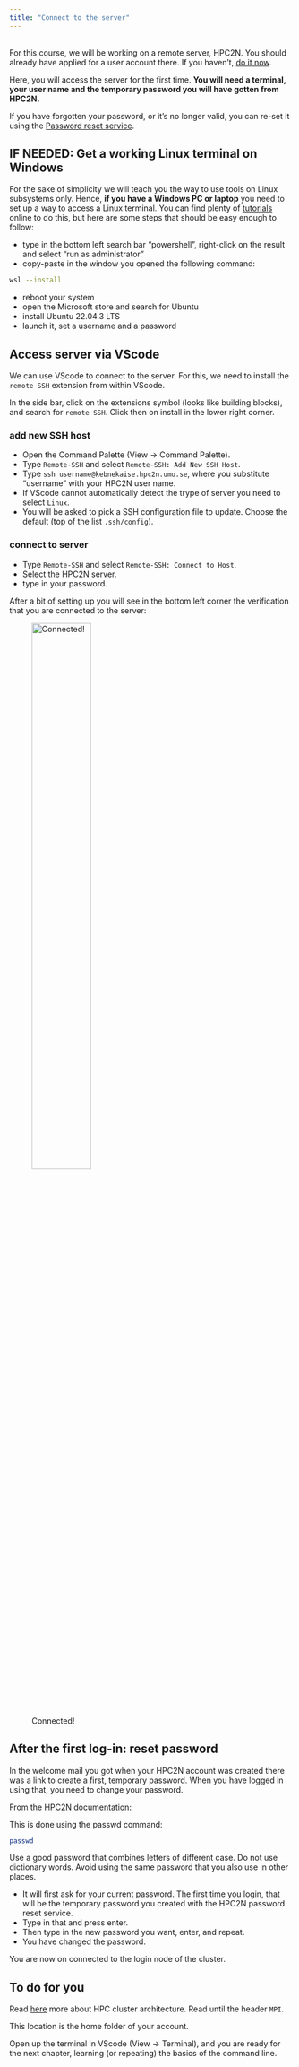 ```yaml
---
title: "Connect to the server"
---
```


<br>
For this course, we will be working on a remote server, HPC2N. You should already have applied for a user account there. If you haven't, [do it now](before_accounts.qmd).

Here, you will access the server for the first time. **You will need a terminal, your user name and the temporary password you will have gotten from HPC2N.**

::: {.callout-important}
If you have forgotten your password, or it's no longer valid, you can re-set it using the [Password reset service](https://docs.hpc2n.umu.se/documentation/password/). 
:::

::: {.callout-note}
## IF NEEDED: Get a working Linux terminal on Windows 

For the sake of simplicity we will teach you the way to use tools on Linux subsystems only. Hence, **if you have a Windows PC or laptop** you need to set up a way to access a Linux terminal. You can find plenty of [tutorials](https://www.howtogeek.com/249966/how-to-install-and-use-the-linux-bash-shell-on-windows-10/#:~:text=Assuming%20you%20have%2064%2Dbit,t%20work%20until%20you%20reboot.) online to do this, but here are some steps that should be easy enough to follow:

- type in the bottom left search bar "powershell", right-click on the result and select "run as administrator"
- copy-paste in the window you opened the following command:

```.bash
wsl --install
```

- reboot your system
- open the Microsoft store and search for Ubuntu
- install Ubuntu 22.04.3 LTS
- launch it, set a username and a password

:::

## Access server via VScode

We can use VScode to connect to the server. For this, we need to install the `remote SSH` extension from within VScode. 

::: {.callout-tip}
In the side bar, click on the extensions symbol (looks like building blocks), and search for `remote SSH`. Click then on install in the lower right corner. 
:::

### add new SSH host

- Open the Command Palette (View -> Command Palette).
- Type `Remote-SSH` and select `Remote-SSH: Add New SSH Host`.
- Type `ssh username@kebnekaise.hpc2n.umu.se`, where you substitute "username" with your HPC2N user name. 
- If VScode cannot automatically detect the trype of server you need to select `Linux`. 
- You will be asked to pick a SSH configuration file to update. Choose the default (top of the list `.ssh/config`). 

### connect to server

- Type `Remote-SSH` and select `Remote-SSH: Connect to Host`.
- Select the HPC2N server.
- type in your password.

After a bit of setting up you will see in the bottom left corner the verification that you are connected to the server: 

![Connected!](figures/server/connected.png){.class width=50%}

::: {.callout-caution}
## After the first log-in: reset password

In the welcome mail you got when your HPC2N account was created there was a link to create a first, temporary password. When you have logged in using that, you need to change your password.

From the [HPC2N documentation](https://docs.hpc2n.umu.se/documentation/access/#first__time__login__password__change): 

This is done using the passwd command:

```.bash
passwd
```

Use a good password that combines letters of different case. Do not use dictionary words. Avoid using the same password that you also use in other places.

- It will first ask for your current password. The first time you login, that will be the temporary password you created with the HPC2N password reset service.
- Type in that and press enter.
- Then type in the new password you want, enter, and repeat.
- You have changed the password.
:::


You are now on connected to the login node of the cluster. 

::: {.callout-important}
## To do for you

Read [here](https://docs.hpc2n.umu.se/tutorials/clusterguide/#beginners__intro__to__clusters) more about HPC cluster architecture. Read until the header `MPI`. 
:::

This location is the home folder of your account. 

Open up the terminal in VScode (View -> Terminal), 
and you are ready for the next chapter, learning (or repeating) the basics of the command line. 